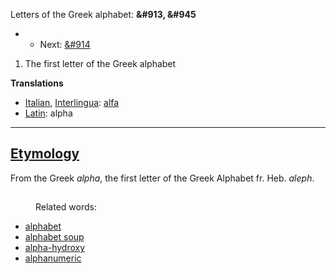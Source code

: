 Letters of the Greek alphabet: '''&#913, &#945'''
**Next: [[beta|&#914]]

#The first letter of the Greek alphabet

'''Translations'''

*[[Italian]], [[Interlingua]]: [[alfa]]
*[[Latin]]: alpha

----

==[[Etymology]]==

From the Greek ''alpha'', the first letter of the Greek Alphabet fr. Heb. ''aleph''.

==[[]]==

:Related words:
*[[alphabet]]
*[[alphabet soup]]
*[[alpha-hydroxy]]
*[[alphanumeric]]
